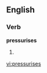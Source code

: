 
==English==

===Verb===
'''pressurises'''

# {{third-person singular of|[[pressurise]]}}

[[vi:pressurises]]